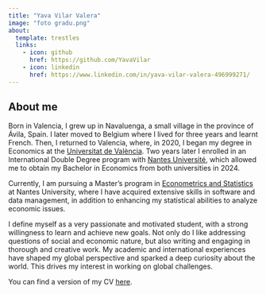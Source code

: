 ```yaml
---
title: "Yava Vilar Valera"
image: "foto gradu.png"
about:
  template: trestles
  links:
    - icon: github
      href: https://github.com/YavaVilar
    - icon: linkedin
      href: https://www.linkedin.com/in/yava-vilar-valera-496999271/
---
```


::: column-page
## About me

Born in Valencia, I grew up in Navaluenga, a small village in the province of Ávila, Spain. I later moved to Belgium where I lived for three years and learnt French. Then, I returned to Valencia, where, in 2020, I began my degree in Economics at the [Universitat de València](https://www.uv.es/). Two years later I enrolled in an International Double Degree program with [Nantes Université](https://www.univ-nantes.fr/), which allowed me to obtain my Bachelor in Economics from both universities in 2024.

Currently, I am pursuing a Master's program in [Econometrics and Statistics](https://sites.google.com/view/master-ecap/accueil) at Nantes University, where I have acquired extensive skills in software and data management, in addition to enhancing my statistical abilities to analyze economic issues.

I define myself as a very passionate and motivated student, with a strong willingness to learn and achieve new goals. Not only do I like addressing questions of social and economic nature, but also writing and engaging in thorough and creative work. My academic and international experiences have shaped my global perspective and sparked a deep curiosity about the world. This drives my interest in working on global challenges.

You can find a version of my CV [here](YAVA VILAR VALERA cv.pdf).
:::
